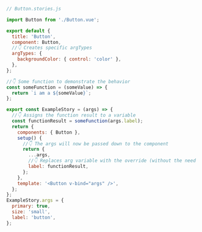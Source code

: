 ```js
// Button.stories.js

import Button from './Button.vue';

export default {
  title: 'Button',
  component: Button,
  //👇 Creates specific argTypes
  argTypes: {
    backgroundColor: { control: 'color' },
  },
};

//👇 Some function to demonstrate the behavior
const someFunction = (someValue) => {
  return `i am a ${someValue}`;
};

export const ExampleStory = (args) => {
  //👇 Assigns the function result to a variable
  const functionResult = someFunction(args.label);
  return {
    components: { Button },
    setup() {
      //👇 The args will now be passed down to the component
      return {
        ...args,
        //👇 Replaces arg variable with the override (without the need of mutation)
        label: functionResult,
      };
    },
    template: '<Button v-bind="args" />',
  };
};
ExampleStory.args = {
  primary: true,
  size: 'small',
  label: 'button',
};
```